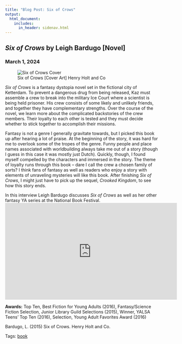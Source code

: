```yaml
---
title: "Blog Post: Six of Crows"
output: 
  html_document:
    includes:
      in_header: sidenav.html
---
```

<!-- Page content -->
<div class="main">
<div class="card">

# <em> Six of Crows </em> by Leigh Bardugo [Novel]
### March 1, 2024

<figure>
<img class="cover" src="./media/cover-six_of_crows.jpg" alt="Six of Crows Cover"> 
<figcaption> Six of Crows [Cover Art] Henry Holt and Co </figcaption>
</figure>

*Six of Crows* is a fantasy dystopia novel set in the fictional city of Ketterdam. To prevent a dangerous drug from being released, Kaz must assemble a crew to break into the military Ice Court where a scientist is being held prisoner. His crew consists of some likely and unlikely friends, and together they have complementary strengths. Over the course of the novel, we learn more about the complicated backstories of the crew members. Their loyalty to each other is tested and they must decide whether to stick together to accomplish their missions. 

Fantasy is not a genre I generally gravitate towards, but I picked this book up after hearing a lot of praise. At the beginning of the story, it was hard for me to overlook some of the tropes of the genre. Funny people and place names associated with worldbuilding always take me out of a story (though I guess in this case it was mostly just Dutch). Quickly, though, I found myself compelled by the characters and immersed in the story. The theme of loyalty runs through this book – dare I call the crew a chosen family of sorts? I think fans of fantasy as well as readers who enjoy a story with elements of unraveling mysteries will like this book. After finishing *Six of Crows*, I might just have to pick up the sequel, *Crooked Kingdom*, to see how this story ends.

In this interview Leigh Bardugo discusses *Six of Crows* as well as her other fantasy YA series at the National Book Festival.
<iframe width="560" height="315" src="https://www.youtube.com/embed/tWHwi_VA2qI?si=Nw8D2GweRVww8Gqk" title="YouTube video player" frameborder="0" allow="accelerometer; autoplay; clipboard-write; encrypted-media; gyroscope; picture-in-picture; web-share" allowfullscreen></iframe>

**Awards:** Top Ten, Best Fiction for Young Adults (2016), Fantasy/Science Fiction Selection, Junior Library Guild Selections (2015), Winner, YALSA Teens' Top Ten (2016), Selection, Young Adult Favorites Award (2016)

Bardugo, L. (2015) Six of Crows. Henry Holt and Co.

Tags: <a href="tags-book.html">book</a>

</div>
</div>
